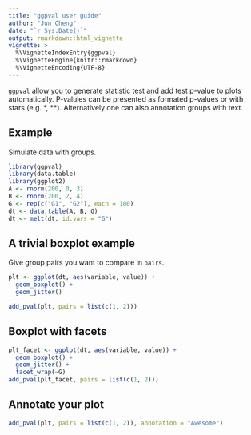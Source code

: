 ```yaml
---
title: "ggpval user guide"
author: "Jun Cheng"
date: "`r Sys.Date()`"
output: rmarkdown::html_vignette
vignette: >
  %\VignetteIndexEntry{ggpval}
  %\VignetteEngine{knitr::rmarkdown}
  %\VignetteEncoding{UTF-8}
---
```


`ggpval` allow you to generate statistic test and add test p-value to plots automatically. P-valules can be presented as formated p-values or with stars (e.g. *, **). Alternatively one can also annotation groups with text.


## Example

Simulate data with groups.

```r
library(ggpval)
library(data.table)
library(ggplot2)
A <- rnorm(200, 0, 3)
B <- rnorm(200, 2, 4)
G <- rep(c("G1", "G2"), each = 100)
dt <- data.table(A, B, G)
dt <- melt(dt, id.vars = "G")
```


## A trivial boxplot example

Give group pairs you want to compare in `pairs`.

```r
plt <- ggplot(dt, aes(variable, value)) +
  geom_boxplot() +
  geom_jitter()

add_pval(plt, pairs = list(c(1, 2)))
```

## Boxplot with facets

```r
plt_facet <- ggplot(dt, aes(variable, value)) +
  geom_boxplot() +
  geom_jitter() +
  facet_wrap(~G)
add_pval(plt_facet, pairs = list(c(1, 2)))
```

## Annotate your plot
```r
add_pval(plt, pairs = list(c(1, 2)), annotation = "Awesome")
```
